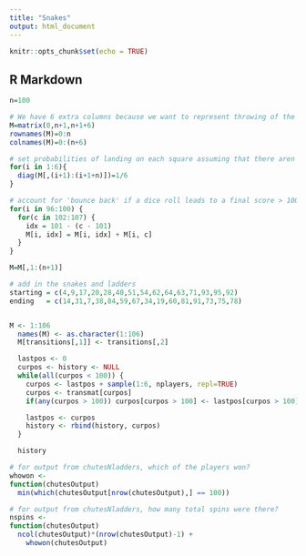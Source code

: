 ```yaml
---
title: "Snakes"
output: html_document
---
```


```r
knitr::opts_chunk$set(echo = TRUE)
```

## R Markdown

```r
n=100

# We have 6 extra columns because we want to represent throwing of the dice which results in a final square > 100
M=matrix(0,n+1,n+1+6)
rownames(M)=0:n
colnames(M)=0:(n+6)

# set probabilities of landing on each square assuming that there aren't any snakes or ladders
for(i in 1:6){
  diag(M[,(i+1):(i+1+n)])=1/6
}

# account for 'bounce back' if a dice roll leads to a final score > 100
for(i in 96:100) {
  for(c in 102:107) {
    idx = 101 - (c - 101)  
    M[i, idx] = M[i, idx] + M[i, c]
  }  
}

M=M[,1:(n+1)]

# add in the snakes and ladders
starting = c(4,9,17,20,28,40,51,54,62,64,63,71,93,95,92)
ending   = c(14,31,7,38,84,59,67,34,19,60,81,91,73,75,78)


M <- 1:106
  names(M) <- as.character(1:106)
  M[transitions[,1]] <- transitions[,2]

  lastpos <- 0
  curpos <- history <- NULL
  while(all(curpos < 100)) {
    curpos <- lastpos + sample(1:6, nplayers, repl=TRUE)
    curpos <- transmat[curpos]
    if(any(curpos > 100)) curpos[curpos > 100] <- lastpos[curpos > 100]

    lastpos <- curpos
    history <- rbind(history, curpos)
  }

  history

# for output from chutesNladders, which of the players won?
whowon <-
function(chutesOutput)
  min(which(chutesOutput[nrow(chutesOutput),] == 100))

# for output from chutesNladders, how many total spins were there?
nspins <-
function(chutesOutput)
  ncol(chutesOutput)*(nrow(chutesOutput)-1) +
    whowon(chutesOutput)

```


